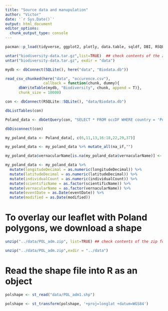 ```yaml
---
title: "Source data and manupulation"
author: "Victor"
date: '`r Sys.Date()`'
output: html_document
editor_options: 
  chunk_output_type: console
---
```


```r
pacman::p_load(tidyverse, ggplot2, plotly, data.table, sqldf, DBI, RSQLite, vroom, here, lubridate, sf, shinysky, DT)
```



```r
untar("biodiversity-data.tar.gz",list=TRUE)  ## check contents of the zip folder
untar("biodiversity-data.tar.gz", exdir = "data")
```



```r
mydb <- dbConnect(SQLite(), here("data", "Biodata.db"))
```

```r
read_csv_chunked(here("data", "occurence.csv"), 
                 callback = function(chunk, dummy){
      dbWriteTable(mydb, "Biodiversity", chunk, append = T)}, 
      chunk_size = 10000)
```



```r

con <- dbConnect(RSQLite::SQLite(), "data/Biodata.db")

```


```r
dbListTables(con)
```


```r
Poland_data <- dbGetQuery(con, "SELECT * FROM occDF WHERE country = 'Poland'")
```


```r
dbDisconnect(con)
```



```r
my_poland_data <- Poland_data[, c(6,11,13,16:18,22,29,37)]
```

```r
my_poland_data <- my_poland_data %>% mutate_all(na_if,"")

my_poland_data$vernacularName[is.na(my_poland_data$vernacularName)] <- "Not Specified"
```



```r
my_poland_data <- my_poland_data %>% 
  mutate(longitudeDecimal = as.numeric(longitudeDecimal)) %>% 
  mutate(latitudeDecimal = as.numeric(latitudeDecimal)) %>% 
  mutate(individualCount = as.numeric(individualCount)) %>% 
  mutate(scientificName = as.factor(scientificName)) %>% 
  mutate(vernacularName = as.factor(vernacularName)) %>% 
  mutate(eventDate = as.Date(eventDate)) %>% 
  mutate(modified = as.Date(modified))
```


# To overlay our leaflet with Poland polygons, we download a shape 
```r
unzip("../data/POL_adm.zip", list=TRUE) ## check contents of the zip folder

unzip("../data/POL_adm.zip",exdir = "../data")

```

# Read the shape file into R as an object
```r
polshape <- st_read("data/POL_adm1.shp")

polshape <- st_transform(polshape, '+proj=longlat +datum=WGS84')
```


